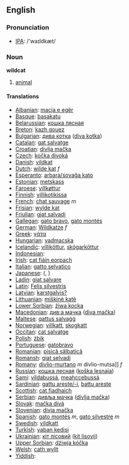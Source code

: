 ==English==
=== Pronunciation ===
*[[w:IPA|IPA]]: /'waɪldkæt/

=== Noun ===

'''wildcat'''

# [[animal]]

==== Translations ====

*[[Albanian]]: [[macja e egër]]
*[[Basque]]: [[basakatu]]
*[[Belarussian]]: [[кошка лясная]]
*[[Breton]]: [[kazh gouez]]
*[[Bulgarian]]: [[дива котка]] ([[diva kotka]])
*[[Catalan]]: [[gat salvatge]]
*[[Croatian]]: [[divlja mačka]]
*[[Czech]]: [[kočka divoká]]
*[[Danish]]: [[vildkat]]
*[[Dutch]]: [[wilde kat]] ''f''
*[[Esperanto]]: [[arbara/sovaĝa kato]]
*[[Estonian]]: [[metskass]]
*[[Faroese]]: [[villkøttur]]
*[[Finnish]]: [[villikotikissa]]
*[[French]]: [[chat sauvage]] ''m''
*[[Frisian]]: [[wylde kat]]
*[[Friulian]]: [[gjat salvadi]]
*[[Gallegan]]: [[gato bravo]], [[gato montés]]
*[[German]]: [[Wildkatze]] ''f''
*[[Greek]]: [[γάτα]] '' ''
*[[Hungarian]]: [[vadmacska]]
*[[Icelandic]]: [[villiköttur]], [[skógarköttur]]
*[[Indonesian]]: [[]]
*[[Irish]]: [[cat fiáin eorpach]]
*[[Italian]]: [[gatto selvatico]] '' ''
*[[Japanese]]: [[]] ([[]], )
*[[Ladin]]: [[giat salvare]]
*[[Latin]]: [[Felis silvestris]] '' ''
*[[Latvian]]: [[karstgalvis?]]
*[[Lithuanian]]: [[miškinė katė]]
*[[Lower Sorbian]]: [[źiwa kocka]]
*[[Macedonian]]: [[див;а мачка]] ([[diva mačka]])
*[[Maltese]]: [[qattus salvaġġ]]
*[[Norwegian]]: [[villkatt]], [[skogkatt]]
*[[Occitan]]: [[cat salvatge]]
*[[Polish]]: [[żbik]] '' ''
*[[Portuguese]]: [[gatobravo]]
*[[Romanian]]: [[pisică sălbatică]]
*[[Romansh]]: [[giat selvadi]]
*[[Romany]]: [[divlio-murtano]] ''m'' divlio-mutsa]] ''f''
*[[Russian]]: [[кошка лесная]] ([[koška lesnaja]]) '' ''
*[[Sami]]: [[vildabussá]], [[meahccebussá]]
*[[Sardinian]]: [[gattu areste/-i]], [[battu areste]]
*[[Scottish]]: [[cat fiadhaich]]
*[[Serbian]]: [[дивља мачка]] ([[divlja mačka]])
*[[Slovak]]: [[mačka divá]]
*[[Slovenian]]: [[divja mačka]]
*[[Spanish]]: [[gato montés]] ''m'', [[gato silvestre]] ''m''
*[[Swedish]]: [[vildkatt]]
*[[Turkish]]: [[yaban kedisi]]
*[[Ukrainian]]: [[кіт лісовий]] ([[kit lisovij]])
*[[Upper Sorbian]]: [[dźiwja kóčka]]
*[[Welsh]]: [[cath wyllt]]
*[[Yiddish]]: [[]]